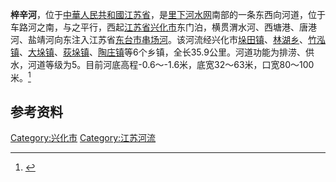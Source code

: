 {{Infobox River
  | river_name      = 梓辛河
  | image_name      =
  | image_size      = 
  | caption         = 
  | origin          = [[江苏省|江苏省]][[兴化市|兴化市]][[车路河|车路河]]（[[得胜湖|得胜湖]]）
  | mouth           = 江苏省[[东台市|东台市]][[串场河|串场河]]
  | basin_countries = {{PRC}}
  | length          = 35.9公里
  | elevation       = 
  | mouth_elevation = 
  | discharge       = 
  | watershed       = 
}}

'''梓辛河'''，位于[[中華人民共和國|中華人民共和國]][[江苏省|江苏省]]，是[[里下河水网|里下河水网]]南部的一条东西向河道，位于车路河之南，与之平行，西起[[江苏省|江苏省]][[兴化市|兴化市]]东门泊，横贯渭水河、西塘港、唐港河、盐靖河向东注入江苏省[[东台市|东台市]][[串场河|串场河]]。该河流经兴化市[[垛田镇|垛田镇]]、[[林湖乡|林湖乡]]、[[竹泓镇|竹泓镇]]、[[大垛镇|大垛镇]]、[[荻垛镇|荻垛镇]]、[[陶庄镇|陶庄镇]]等6个乡镇，全长35.9公里。河道功能为排涝、供水，河道等级为5。目前河底高程-0.6～-1.6米，底宽32～63米，口宽80～100米。<ref name="骨干河道 - 江苏水利工程">{{cite web |url = http://www.jswater.gov.cn/slgc/slgc/hd.action |title = 骨干河道 - 江苏水利工程 |deadurl = yes |archiveurl = https://web.archive.org/web/20140714160917/http://www.jswater.gov.cn/slgc/slgc/hd.action |archivedate = 2014-07-14 }}</ref>

==参考资料==
{{reflist}}
{{兴化水文}}
[[Category:兴化市|Category:兴化市]]
[[Category:江苏河流|Category:江苏河流]]